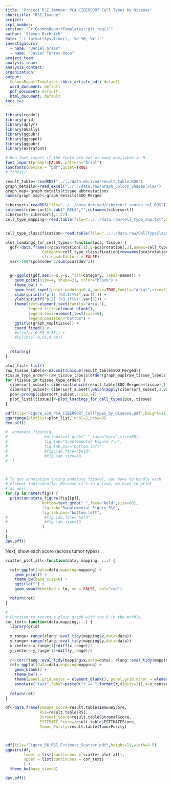 ```yaml
---
title: "Project RSI_Immune: PCA CIBERSORT Cell Types by Disease"
shorttitle: "RSI_Immune"
project: 
srpt_number: 
version: "`r CosmosReportTemplates::git_tag()`"
author: 'Steven Eschrich'
date: "`r format(Sys.time(), '%d %B, %Y')`"
investigators:
  - name: "Daniel Grass"
  - name: "Javier Torres-Roca"
project_team:
analysis_team:
analysis_contact:
organization: 
output:
  CosmosReportTemplates::bbsr_article_pdf: default
  word_document: default
  pdf_document: default
  html_document: default
toc: yes
---
```


```r
library(readxl)
library(grid)
library(dplyr)
library(GGally)
library(ggpubr)
library(ggrepel)
library(ggpubr)
library(extrafont)

# Run font_import if the fonts are not already available in R.
font_import(prompt=FALSE, pattern="Arial")
loadfonts(device = "pdf",quiet=TRUE)
# fonts()
```


```r
result_table<-readRDS("../../data.derived/result_table.RDS")
graph_details<-read_excel("../../data.raw/Graph_Colors_Shapes.xlsx")
graph_map<-graph_details$tissue_abbreviations
names(graph_map)<-graph_details$SOO_Merged

cibersort<-readRDS(file="../../data.derived/cibersort_scores_rel.RDS")
colnames(cibersort)<-sub("_REL$","",colnames(cibersort))
cibersort<-cibersort[,1:22]
cell_type_mapping<-read.table(file="../../data.raw/cell_type_map.txt",row.names=1,header=T,stringsAsFactors = FALSE,sep="\t",quote="")


cell_type_classification<-read.table(file="../../data.raw/CellTypeClassification.txt",header=T,row.names=1,stringsAsFactors = FALSE)
```


```r
plot_loadings_for_cell_types<-function(pca, tissue) {
  gdf<-data.frame(x=pca$rotation[,1],y=pca$rotation[,2],names=cell_type_mapping[rownames(pca$rotation),1],
                Category=cell_type_classification[rownames(pca$rotation),2],
                stringsAsFactors = FALSE)
  var<-100*(pca$sdev^2/sum(pca$sdev^2))


  g<-ggplot(gdf,aes(x=x,y=y, fill=Category, label=names)) + 
    geom_point(size=4, shape=21, color="black") +
    theme_bw() +
    geom_text_repel(point.padding=0.4,parse=TRUE,family="Arial",size=3) +
    xlab(sprintf("p[1] (%3.1f%%)",var[1])) +
    ylab(sprintf("p[2] (%3.1f%%)",var[2])) +
    theme(text=element_text(family="Arial"),
          legend.title=element_blank(),
          legend.text=element_text(size=6),
          legend.position="bottom") +
    ggtitle(graph_map[tissue]) +
    coord_fixed() #+
    #xlim(c(-0.55,0.55)) +
    #sylim(c(-0.55,0.55))

  
  return(g)
}


```


```r
plot_list<-list()
raw_tissue_labels<-na.omit(unique(result_table$SOO_Merged))
tissue_type_order<-raw_tissue_labels[order(graph_map[raw_tissue_labels])]
for (tissue in tissue_type_order) {
  cibersort_subset<-cibersort[which(result_table$SOO_Merged==tissue),]
  cibersort_subset<-cibersort_subset[,which(apply(cibersort_subset,2,var)>0)]
  pca<-prcomp(cibersort_subset,scale.=F)
  plot_list[[tissue]]<-plot_loadings_for_cell_types(pca, tissue)
}
```

```r
pdf(file="Figure_S10_PCA_CIBERSORT_CellTypes_by_Disease.pdf",height=11,width=8.5)
ggarrange(plotlist=plot_list, ncol=2,nrow=3)
dev.off()
```





```r
#  annotate_figure(g,
#                bottom=text_grob(" ",face="bold",size=60),
#                fig.lab="Supplemental Figure 7\n",
#                fig.lab.pos="bottom.left"
#                #fig.lab.face="bold",
#                #fig.lab.size=18
#  )



# To get annotation (using annotate_figure), you have to handle each
# element individually. Because it's in a loop, we have to print
# as well.
for (p in names(fig)) {
  print(annotate_figure(fig[[p]],
                bottom=text_grob(" ",face="bold",size=60),
                fig.lab="Supplemental Figure 5\n",
                fig.lab.pos="bottom.left",
#                #fig.lab.face="bold",
#                #fig.lab.size=18
                )
)
}
dev.off()
```

Next, show each score (across tumor types)

```r
scatter_plot_all<-function(data, mapping, ...) {

  ret<-ggplot(data=data,mapping=mapping) + 
    geom_point() + 
    theme_bw(base_size=8) +
    ggtitle("") +
    geom_smooth(method = lm, se = FALSE, col="red") 

  return(ret)
}
```

```r
#
# Function to return a plain graph with the R in the middle.
cor_text<-function(data,mapping,...) {
  library(grid)
  
  x_range<-range(rlang::eval_tidy(mapping$x,data=data))
  y_range<-range(rlang::eval_tidy(mapping$y,data=data))
  x_center<-x_range[1]+diff(x_range)/2
  y_center<-y_range[1]+diff(y_range)/2
  
  r<-cor(rlang::eval_tidy(mapping$x,data=data), rlang::eval_tidy(mapping$y, data=data))
  ret<-ggplot(data=data,mapping=mapping) +
    geom_blank() +
    theme_bw() +
    theme(panel.grid.major = element_blank(), panel.grid.minor = element_blank()) +
    annotate("text",label=paste0("r == ",format(r,digits=3)),x=x_center,y=y_center, parse=TRUE)
  
  return(ret)
}
```

```r
df<-data.frame(Immune_Score=result.table$ImmuneScore,
               RSI=result.table$RSI,
               Stromal_Score=result.table$StromalScore,
               ESTIMATE_Score=result.table$ESTIMATEScore,
               Tumor_Purity=result.table$TumorPurity)



pdf(file="Figure_S6_RSI_Estimate_Scatter.pdf",height=11,width=8.5)
ggpairs(df,
        lower = list(continuous = scatter_plot_all),
        upper = list(continuous = cor_text)
        ) + 
  theme_bw(base_size=8)

dev.off()
```



